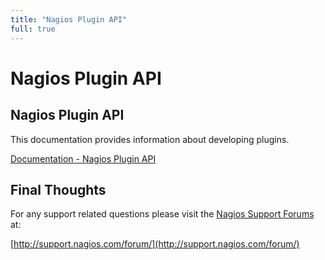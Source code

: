 ---
title: "Nagios Plugin API"
full: true
---

# Nagios Plugin API

## Nagios Plugin API

This documentation provides information about developing plugins.

[Documentation - Nagios Plugin API](https://assets.nagios.com/downloads/nagioscore/docs/nagioscore/4/en/pluginapi.html "Nagios Plugin API")

## Final Thoughts

For any support related questions please visit the [Nagios Support Forums](http://support.nagios.com/forum/) at:

[http://support.nagios.com/forum/](http://support.nagios.com/forum/)